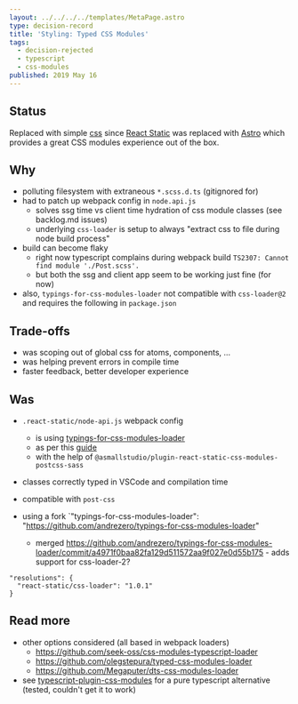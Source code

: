 ```yaml
---
layout: ../../../../templates/MetaPage.astro
type: decision-record
title: 'Styling: Typed CSS Modules'
tags:
  - decision-rejected
  - typescript
  - css-modules
published: 2019 May 16
---
```


## Status

Replaced with simple [css](/meta/records/current/styling-css) since [React Static](/meta/records/rejected/react-static) was replaced with [Astro](/meta/records/current/build-with-astro) which provides a great CSS modules experience out of the box.

## Why

- polluting filesystem with extraneous `*.scss.d.ts` (gitignored for)
- had to patch up webpack config in `node.api.js`
  - solves ssg time vs client time hydration of css module classes (see backlog.md issues)
  - underlying `css-loader` is setup to always "extract css to file during node build process"
- build can become flaky
  - right now typescript complains during webpack build `TS2307: Cannot find module './Post.scss'.`
  - but both the ssg and client app seem to be working just fine (for now)
- also, `typings-for-css-modules-loader` not compatible with `css-loader@2` and requires the following in `package.json`

## Trade-offs

- was scoping out of global css for atoms, components, ...
- was helping prevent errors in compile time
- faster feedback, better developer experience

## Was

- `.react-static/node-api.js` webpack config

  - is using [typings-for-css-modules-loader](https://github.com/Jimdo/typings-for-css-modules-loader)
  - as per this [guide](https://medium.com/@sapegin/css-modules-with-typescript-and-webpack-6b221ebe5f10)
  - with the help of `@asmallstudio/plugin-react-static-css-modules-postcss-sass`

- classes correctly typed in VSCode and compilation time
- compatible with `post-css`
- using a fork `"typings-for-css-modules-loader": "https://github.com/andrezero/typings-for-css-modules-loader"
  - merged https://github.com/andrezero/typings-for-css-modules-loader/commit/a4971f0baa82fa129d511572aa9f027e0d55b175 - adds support for css-loader-2?

```
"resolutions": {
  "react-static/css-loader": "1.0.1"
}
```

## Read more

- other options considered (all based in webpack loaders)
  - https://github.com/seek-oss/css-modules-typescript-loader
  - https://github.com/olegstepura/typed-css-modules-loader
  - https://github.com/Megaputer/dts-css-modules-loader
- see [typescript-plugin-css-modules](https://github.com/mrmckeb/typescript-plugin-css-modules) for a pure typescript alternative (tested, couldn't get it to work)

